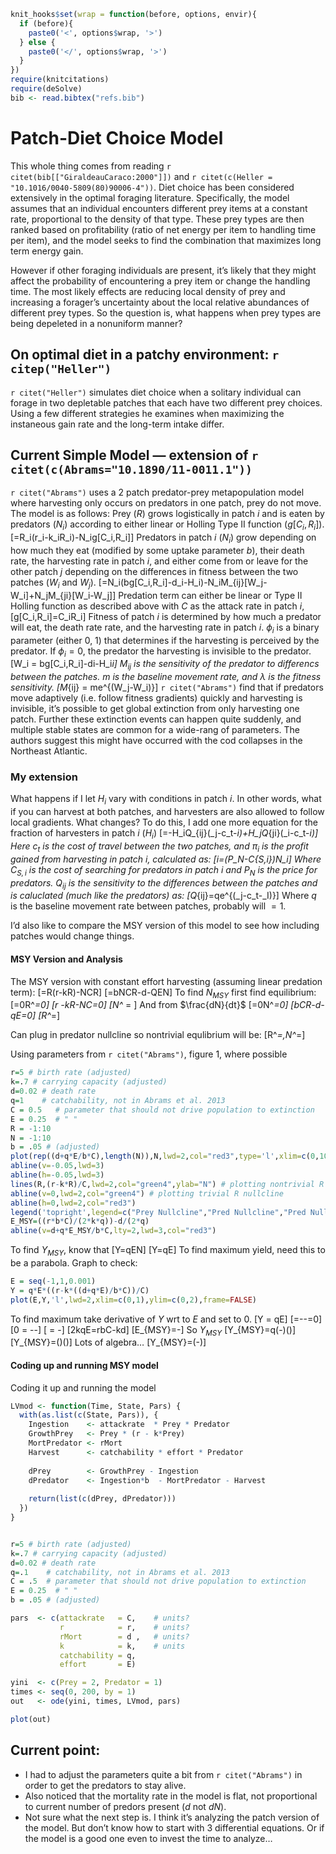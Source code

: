 ```r
knit_hooks$set(wrap = function(before, options, envir){
  if (before){
    paste0('<', options$wrap, '>')
  } else {
    paste0('</', options$wrap, '>')
  }
})
require(knitcitations)
require(deSolve)
bib <- read.bibtex("refs.bib")

```

Patch-Diet Choice Model
========================================================

This whole thing comes from reading `r citet(bib[["GiraldeauCaraco:2000"]])` and `r citet(c(Heller = "10.1016/0040-5809(80)90006-4"))`. Diet choice has been considered extensively in the optimal foraging literature. Specifically, the model assumes that an individual encounters different prey items at a constant rate, proportional to the density of that type. These prey types are then ranked based on profitability (ratio of net energy per item to handling time per item), and the model seeks to find the combination that maximizes long term energy gain. 

However if other foraging individuals are present, it's likely that they might affect the probability of encountering a prey item or change the handling time. The most likely effects are reducing local density of prey and increasing a forager's uncertainty about the local relative abundances of different prey types. So the question is, what happens when prey types are being depeleted in a nonuniform manner? 

On optimal diet in a patchy environment: `r citep("Heller")`
-----------------------------------------------------------
`r citet("Heller")` simulates diet choice when a solitary individual can forage in two depletable patches that each have two different prey choices. Using a few different strategies he examines when maximizing the instaneous gain rate and the long-term intake differ. 


Current Simple Model --- extension of `r citet(c(Abrams="10.1890/11-0011.1"))`
------------------------------------------------------------------------------------
`r citet("Abrams")` uses a 2 patch predator-prey metapopulation model where harvesting only occurs on predators in one patch, prey do not move. The model is as follows:
Prey ($R$) grows logistically in patch $i$ and is eaten by predators ($N_i$) according to either linear or Holling Type II function ($g[C_i,R_i]$). 
\[\frac{dR_i}{dt}=R_i(r_i-k_iR_i)-N_ig[C_i,R_i]\]
Predators in patch $i$ ($N_i$) grow depending on how much they eat (modified by some uptake parameter $b$), their death rate, the harvesting rate in patch $i$, and either come from or leave for the other patch $j$ depending on the differences in fitness between the two patches ($W_i$ and $W_j$).
\[\frac{dN_i}{dt}=N_i(bg[C_i,R_i]-d_i-H_i)-N_iM_{ij}[W_j-W_i]+N_jM_{ji}[W_i-W_j]\]
Predation term can either be linear or Type II Holling function as described above with $C$ as the attack rate in patch $i$,
\[g[C_i,R_i]=\frac{C_iR_i}{1+C_ihR_i}\text{ or }C_iR_i\]
Fitness of patch $i$ is determined by how much a predator will eat, the death rate rate, and the harvesting rate in patch $i$. $\phi_i$ is a binary parameter (either 0, 1) that determines if the harvesting is perceived by the predator. If $\phi_i=0$, the predator the harvesting is invisible to the predator. 
\[W_i = bg[C_i,R_i]-di-H_i\phi_i\]
$M_{ij}$ is the sensitivity of the predator to differencs between the patches. $m$ is the baseline movement rate, and $\lambda$ is the fitness sensitivity. 
\[M_{ij} = me^{\lambda(W_j-W_i)}\]
`r citet("Abrams")` find that if predators move adaptively (i.e. follow fitness gradients) quickly and harvesting is invisible, it's possible to get global extinction from only harvesting one patch. Further these extinction events can happen quite suddenly, and multiple stable states are common for a wide-rang of parameters. The authors suggest this might have occurred with the cod collapses in the Northeast Atlantic. 

### My extension
What happens if I let $H_i$ vary with conditions in patch $i$. In other words, what if you can harvest at both patches, and harvesters are also allowed to follow local gradients. What changes? To do this, I add one more equation for the fraction of harvesters in patch $i$ ($H_i$)
\[\frac{dH_i}{dt}=-H_iQ_{ij}(\pi_j-c_t-\pi_i)+H_jQ_{ji}(\pi_i-c_t-\pi_i)\]
Here $c_t$ is the cost of travel between the two patches, and $\pi_i$ is the profit gained from harvesting in patch $i$, calculated as:
\[\pi_i=(P_N-C_{S,i})N_i\]
Where $C_{S,i}$ is the cost of searching for predators in patch $i$ and $P_N$ is the price for predators. $Q_{ij}$ is the sensitivity to the differences between the patches and is caluclated (much like the predators) as:
\[Q_{ij}=qe^{\lambda(\pi_j-c_t-\pi_I)}\]
Where $q$ is the baseline movement rate between patches, probably will $=1$. 

I'd also like to compare the MSY version of this model to see how including patches would change things. 

#### MSY Version and Analysis
The MSY version with constant effort harvesting (assuming linear predation term):
\[\frac{dR}{dt}=R(r-kR)-NCR\]
\[\frac{dN}{dt}=bNCR-d-QEN\]
To find $N_{MSY}$ first find equilibrium:
\[\frac{dR}{dt}=0\rightarrow R^*=0\]
\[r -kR-NC=0\]
\[N^* = \frac{r-KR}{C}\]
And from $\frac{dN}{dt}$
\[\frac{dN}{dt}=0\rightarrow N^*=0\]
\[bCR-d-qE=0\]
\[R^*=\frac{d+qE}{bC}\]

Can plug in predator nullcline so nontrivial equlibrium will be:
\[R^*=\frac{d+qE}{bC},N^*=\frac{r-KR}{C}\rightarrow\frac{r-K\left(\frac{d+qE}{bC}\right)}{C}\]

Using parameters from `r citet("Abrams")`, figure 1, where possible

```r
r=5 # birth rate (adjusted)
k=.7 # carrying capacity (adjusted)
d=0.02 # death rate
q=1    # catchability, not in Abrams et al. 2013
C = 0.5   # parameter that should not drive population to extinction
E = 0.25  # " "
R = -1:10
N = -1:10
b = .05 # (adjusted)
plot(rep((d+q*E/b*C),length(N)),N,lwd=2,col="red3",type='l',xlim=c(0,10),xlab="R",frame=FALSE)
abline(v=-0.05,lwd=3)
abline(h=-0.05,lwd=3)
lines(R,(r-k*R)/C,lwd=2,col="green4",ylab="N") # plotting nontrivial R nullcline
abline(v=0,lwd=2,col="green4") # plotting trivial R nullcline
abline(h=0,lwd=2,col="red3")
legend('topright',legend=c("Prey Nullcline","Pred Nullcline","Pred Nullcline when E=E_MSY"),col=c("green4","red3","red3"),lwd=2,lty=c(1,1,2),bty='n')
E_MSY=((r*b*C)/(2*k*q))-d/(2*q)
abline(v=d+q*E_MSY/b*C,lty=2,lwd=3,col="red3")
```

To find $Y_{MSY}$, know that 
\[Y=qEN\]
\[Y=qE\frac{r-K\left(\frac{d+qE}{bC}\right)}{C}\]
To find maximum yield, need this to be a parabola. Graph to check:

```r

E = seq(-1,1,0.001)
Y = q*E*((r-k*((d+q*E)/b*C))/C)
plot(E,Y,'l',lwd=2,xlim=c(0,1),ylim=c(0,2),frame=FALSE)
```
To find maximum take derivative of $Y$ wrt to $E$ and set to 0. 
\[Y = qE\frac{rbC-kd-kqE}{bC^2}\rightarrow \frac{qErbC-qEkd-kq^2E^2}{bC^2}\]
\[\frac{dY}{dE}=\frac{qr}{C}-\frac{qkd}{bC^2}-\frac{2kq^2E}{bC^2}=0\]
\[0 = \frac{r}{C}-\frac{kd}{bC^2}-\frac{2kqE}{bC^2}\]
\[\frac{2kqE}{bC^2} = \frac{r}{C}-\frac{kd}{bC^2}\]
\[2kqE=rbC-kd\]
\[E_{MSY}=\frac{rbC}{2kq}-\frac{d}{2q}\]
So $Y_{MSY}$ 
\[Y_{MSY}=q\left(\frac{rbC}{2kq}-\frac{d}{2q}\right)\left(\frac{r-K\left(\frac{d+qE}{bC}\right)}{C}\right)\]
\[Y_{MSY}=\left(\frac{rbC-dk}{2k}\right)\left(\frac{rbC-kd-kqE}{bC^2}\right)\]
Lots of algebra...
\[Y_{MSY}=\frac{r}{4}\left(\frac{rb}{k}-\frac{d}{C}\right)\]

#### Coding up and running MSY model 
Coding it up and running the model 
```r
LVmod <- function(Time, State, Pars) {
  with(as.list(c(State, Pars)), {
    Ingestion    <- attackrate  * Prey * Predator
    GrowthPrey   <- Prey * (r - k*Prey)
    MortPredator <- rMort 
    Harvest      <- catchability * effort * Predator
    
    dPrey        <- GrowthPrey - Ingestion
    dPredator    <- Ingestion*b  - MortPredator - Harvest
    
    return(list(c(dPrey, dPredator)))
  })
}


r=5 # birth rate (adjusted)
k=.7 # carrying capacity (adjusted)
d=0.02 # death rate
q=.1    # catchability, not in Abrams et al. 2013
C = .5  # parameter that should not drive population to extinction
E = 0.25  # " "
b = .05 # (adjusted)

pars  <- c(attackrate   = C,    # units?
           r            = r,    # units?
           rMort        = d ,   # units?
           k            = k,    # units
           catchability = q,
           effort       = E)

yini  <- c(Prey = 2, Predator = 1)
times <- seq(0, 200, by = 1)
out   <- ode(yini, times, LVmod, pars)

plot(out)
```
## Current point:
* I had to adjust the parameters quite a bit from `r citet("Abrams")` in order to get the predators to stay alive.
* Also noticed that the mortality rate in the model is flat, not proportional to current number of predors present ($d$ not $dN$). 
* Not sure what the next step is. I think it's analyzing the patch version of the model. But don't know how to start with 3 differential equations. Or if the model is a good one even to invest the time to analyze... 